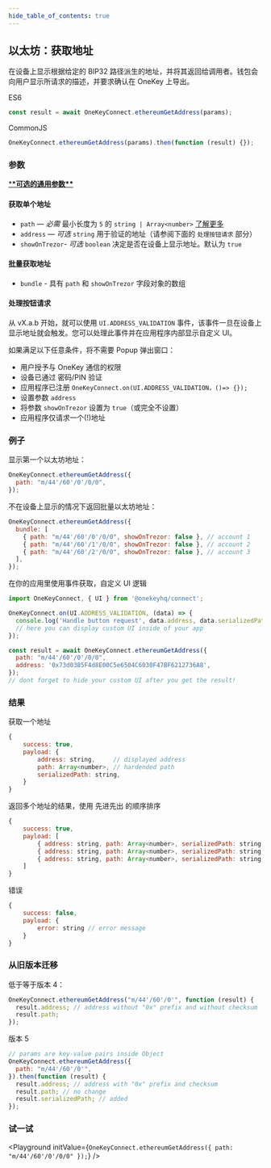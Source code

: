 ```yaml
---
hide_table_of_contents: true
---
```



## 以太坊：获取地址

在设备上显示根据给定的 BIP32 路径派生的地址，并将其返回给调用者。钱包会向用户显示所请求的描述，并要求确认在 OneKey 上导出。

ES6

```javascript
const result = await OneKeyConnect.ethereumGetAddress(params);
```

CommonJS

```javascript
OneKeyConnect.ethereumGetAddress(params).then(function (result) {});
```

### 参数

[\***\*可选的通用参数\*\***](./commonParams)

#### 获取单个地址

- `path` — _必需_ 最小长度为 `5` 的 `string | Array<number>` [了解更多](./path)
- `address` — _可选_ `string` 用于验证的地址（请参阅下面的 `处理按钮请求` 部分）
- `showOnTrezor`- _可选_ `boolean` 决定是否在设备上显示地址。默认为 `true`

#### 批量获取地址

- `bundle` - 具有 `path` 和 `showOnTrezor` 字段对象的数组

#### 处理按钮请求

从 vX.a.b 开始，就可以使用 `UI.ADDRESS_VALIDATION` 事件，该事件一旦在设备上显示地址就会触发。您可以处理此事件并在应用程序内部显示自定义 UI。

如果满足以下任意条件，将不需要 Popup 弹出窗口：

- 用户授予与 OneKey 通信的权限
- 设备已通过 密码/PIN 验证
- 应用程序已注册 `OneKeyConnect.on(UI.ADDRESS_VALIDATION，()=> {});`
- 设置参数 `address`
- 将参数 `showOnTrezor` 设置为 `true`（或完全不设置）
- 应用程序仅请求一个(!)地址

### 例子

显示第一个以太坊地址：

```javascript
OneKeyConnect.ethereumGetAddress({
  path: "m/44'/60'/0'/0/0",
});
```

不在设备上显示的情况下返回批量以太坊地址：

```javascript
OneKeyConnect.ethereumGetAddress({
  bundle: [
    { path: "m/44'/60'/0'/0/0", showOnTrezor: false }, // account 1
    { path: "m/44'/60'/1'/0/0", showOnTrezor: false }, // account 2
    { path: "m/44'/60'/2'/0/0", showOnTrezor: false }, // account 3
  ],
});
```

在你的应用里使用事件获取，自定义 UI 逻辑

```javascript
import OneKeyConnect, { UI } from '@onekeyhq/connect';

OneKeyConnect.on(UI.ADDRESS_VALIDATION, (data) => {
  console.log('Handle button request', data.address, data.serializedPath);
  // here you can display custom UI inside of your app
});

const result = await OneKeyConnect.ethereumGetAddress({
  path: "m/44'/60'/0'/0/0",
  address: '0x73d0385F4d8E00C5e6504C6030F47BF6212736A8',
});
// dont forget to hide your custom UI after you get the result!
```

### 结果

获取一个地址

```javascript
{
    success: true,
    payload: {
        address: string,     // displayed address
        path: Array<number>, // hardended path
        serializedPath: string,
    }
}
```

返回多个地址的结果，使用 先进先出 的顺序排序

```javascript
{
    success: true,
    payload: [
        { address: string, path: Array<number>, serializedPath: string }, // account 1
        { address: string, path: Array<number>, serializedPath: string }, // account 2
        { address: string, path: Array<number>, serializedPath: string }  // account 3
    ]
}
```

错误

```javascript
{
    success: false,
    payload: {
        error: string // error message
    }
}
```

### 从旧版本迁移

低于等于版本 4：

```javascript
OneKeyConnect.ethereumGetAddress("m/44'/60'/0'", function (result) {
  result.address; // address without "0x" prefix and without checksum
  result.path;
});
```

版本 5

```javascript
// params are key-value pairs inside Object
OneKeyConnect.ethereumGetAddress({
  path: "m/44'/60'/0'",
}).then(function (result) {
  result.address; // address with "0x" prefix and checksum
  result.path; // no change
  result.serializedPath; // added
});
```

### 试一试

<Playground
  initValue={`OneKeyConnect.ethereumGetAddress({
    path: "m/44'/60'/0'/0/0"
});`}
/>
